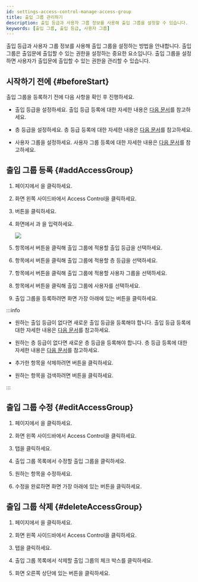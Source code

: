 ```yaml
---
id: settings-access-control-manage-access-group
title: 출입 그룹 관리하기
description: 출입 등급과 사용자 그룹 정보를 사용해 출입 그룹을 설정할 수 있습니다.
keywords: [출입 그룹, 출입 등급, 사용자 그룹]
---
```


출입 등급과 사용자 그룹 정보를 사용해 출입 그룹을 설정하는 방법을 안내합니다. 출입 그룹은 출입문에 출입할 수 있는 권한을 설정하는 중요한 요소입니다. 출입 그룹을 설정하면 사용자가 출입문에 출입할 수 있는 권한을 관리할 수 있습니다.


## 시작하기 전에 {#beforeStart}

출입 그룹을 등록하기 전에 다음 사항을 확인 후 진행하세요.

* 출입 등급을 설정하세요. 출입 등급 등록에 대한 자세한 내용은 [다음 문서](settings-access-control-manage-access-level)를 참고하세요.

* 층 등급을 설정하세요. 층 등급 등록에 대한 자세한 내용은 [다음 문서](#)를 참고하세요.

* 사용자 그룹을 설정하세요. 사용자 그룹 등록에 대한 자세한 내용은 [다음 문서](user-group-manage)를 참고하세요.


## 출입 그룹 등록 {#addAccessGroup}

1. <Cmd sid='shell.header.launcher' /> 페이지에서 <Cmd sid='shell.header.setting' />을 클릭하세요.

1. 화면 왼쪽 사이드바에서 <Cmd>Access Control</Cmd>을 클릭하세요.

1. <Cmd sid='button.func.addAccessGroup' product='2' /> 버튼을 클릭하세요.

1. <Cmd sid='accessGroup.addNewAccessGroup' product='2' /> 화면에서 <Cmd sid='common.name' product='2' />과 <Cmd sid='common.description' product='2' />을 입력하세요.

    <Image src='/img/biostarx-settings-add-access-group.png' />

1. <Cmd sid='common.accessLevel' product='2' /> 항목에서 <Cmd sid='button.addplus' product='2' /> 버튼을 클릭해 출입 그룹에 적용할 출입 등급을 선택하세요.

1. <Cmd sid='ag.floorLevel.title' product='2' /> 항목에서 <Cmd sid='button.addplus' product='2' /> 버튼을 클릭해 출입 그룹에 적용할 층 등급을 선택하세요.

1. <Cmd sid='accessGroup.userGroup' product='2' /> 항목에서 <Cmd sid='button.addplus' product='2' /> 버튼을 클릭해 출입 그룹에 적용할 사용자 그룹을 선택하세요.

1. <Cmd sid='common.user' product='2' /> 항목에서 <Cmd sid='button.addplus' product='2' /> 버튼을 클릭해 출입 그룹에 사용자를 선택하세요.

1. 출입 그룹을 등록하려면 화면 가장 아래에 있는 <Cmd sid='button.apply' product='2' /> 버튼을 클릭하세요.

:::info

* 원하는 출입 등급이 없다면 새로운 출입 등급을 등록해야 합니다. 출입 등급 등록에 대한 자세한 내용은 [다음 문서](settings-access-control-manage-access-level)를 참고하세요.

* 원하는 층 등급이 없다면 새로운 층 등급을 등록해야 합니다. 층 등급 등록에 대한 자세한 내용은 [다음 문서](#)를 참고하세요.

* 추가한 항목을 삭제하려면 <IcTrash2 /> 버튼을 클릭하세요.

* 원하는 항목을 검색하려면 <IcSearch /> 버튼을 클릭하세요.

:::


## 출입 그룹 수정 {#editAccessGroup}

1. <Cmd sid='shell.header.launcher' /> 페이지에서 <Cmd sid='shell.header.setting' />을 클릭하세요.

1. 화면 왼쪽 사이드바에서 <Cmd>Access Control</Cmd>을 클릭하세요.

1. <Cmd sid='access_control.tab.access_group' product='2' /> 탭을 클릭하세요.

1. 출입 그룹 목록에서 수정할 출입 그룹을 클릭하세요.

1. 원하는 항목을 수정하세요.

1. 수정을 완료하면 화면 가장 아래에 있는 <Cmd sid='button.apply' product='2' /> 버튼을 클릭하세요.


## 출입 그룹 삭제 {#deleteAccessGroup}

1. <Cmd sid='shell.header.launcher' /> 페이지에서 <Cmd sid='shell.header.setting' />을 클릭하세요.

1. 화면 왼쪽 사이드바에서 <Cmd>Access Control</Cmd>을 클릭하세요.

1. <Cmd sid='access_control.tab.access_group' product='2' /> 탭을 클릭하세요.

1. 출입 그룹 목록에서 삭제할 출입 그룹의 체크 박스를 클릭하세요.

1. 화면 오른쪽 상단에 있는 <Cmd sid='button.deleteAccessGroup' product='2' /> 버튼을 클릭하세요.
